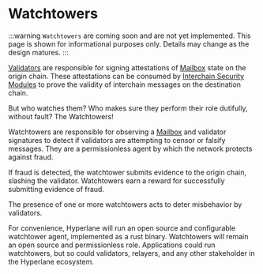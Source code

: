 # Watchtowers

:::warning
`Watchtowers` are coming soon and are not yet implemented. This page is shown for informational purposes only. Details may change as the design matures.
:::

[Validators](validators.mdx) are responsible for signing attestations of [Mailbox](../mailbox.mdx) state on the origin chain. These attestations can be consumed by [Interchain Security Modules](../../reference/ISM/specify-your-ISM.mdx) to prove the validity of interchain messages on the destination chain.

But who watches them? Who makes sure they perform their role dutifully, without fault? The Watchtowers!

Watchtowers are responsible for observing a [Mailbox](../mailbox.mdx) and validator signatures to detect if validators are attempting to censor or falsify messages. They are a permissionless agent by which the network protects against fraud.

If fraud is detected, the watchtower submits evidence to the origin chain, slashing the validator. Watchtowers earn a reward for successfully submitting evidence of fraud.

The presence of one or more watchtowers acts to deter misbehavior by validators.

For convenience, Hyperlane will run an open source and configurable watchtower agent, implemented as a rust binary. Watchtowers will remain an open source and permissionless role. Applications could run watchtowers, but so could validators, relayers, and any other stakeholder in the Hyperlane ecosystem.
